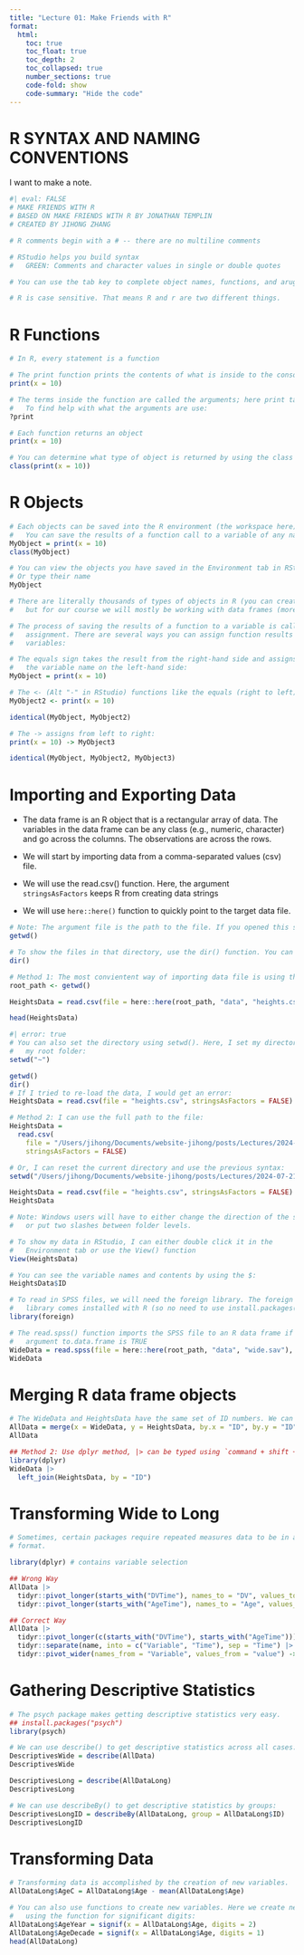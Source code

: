 ```yaml
---
title: "Lecture 01: Make Friends with R"
format: 
  html:
    toc: true
    toc_float: true
    toc_depth: 2
    toc_collapsed: true
    number_sections: true
    code-fold: show
    code-summary: "Hide the code"
---
```


# R SYNTAX AND NAMING CONVENTIONS

I want to make a note.

```r
#| eval: FALSE
# MAKE FRIENDS WITH R
# BASED ON MAKE FRIENDS WITH R BY JONATHAN TEMPLIN
# CREATED BY JIHONG ZHANG

# R comments begin with a # -- there are no multiline comments

# RStudio helps you build syntax
#   GREEN: Comments and character values in single or double quotes

# You can use the tab key to complete object names, functions, and arugments

# R is case sensitive. That means R and r are two different things.
```

# R Functions

```r
# In R, every statement is a function

# The print function prints the contents of what is inside to the console
print(x = 10)

# The terms inside the function are called the arguments; here print takes x
#   To find help with what the arguments are use:
?print

# Each function returns an object
print(x = 10)

# You can determine what type of object is returned by using the class function
class(print(x = 10))
```

# R Objects

```r
# Each objects can be saved into the R environment (the workspace here)
#   You can save the results of a function call to a variable of any name
MyObject = print(x = 10)
class(MyObject)

# You can view the objects you have saved in the Environment tab in RStudio
# Or type their name
MyObject

# There are literally thousands of types of objects in R (you can create them),
#   but for our course we will mostly be working with data frames (more later)

# The process of saving the results of a function to a variable is called 
#   assignment. There are several ways you can assign function results to 
#   variables:

# The equals sign takes the result from the right-hand side and assigns it to
#   the variable name on the left-hand side:
MyObject = print(x = 10)

# The <- (Alt "-" in RStudio) functions like the equals (right to left)
MyObject2 <- print(x = 10)

identical(MyObject, MyObject2)

# The -> assigns from left to right:
print(x = 10) -> MyObject3

identical(MyObject, MyObject2, MyObject3)
```

# Importing and Exporting Data

-   The data frame is an R object that is a rectangular array of data. The variables in the data frame can be any class (e.g., numeric, character) and go across the columns. The observations are across the rows.

-   We will start by importing data from a comma-separated values (csv) file.

-   We will use the read.csv() function. Here, the argument `stringsAsFactors` keeps R from creating data strings

-   We will use `here::here()` function to quickly point to the target data file.

```r
# Note: The argument file is the path to the file. If you opened this script directly in RStudio, then the current directory is the directory that contains the script. If the data file is in that directory, you can omit the full path. To find the current directory used in the environment, use the getwd() function. 
getwd()

# To show the files in that directory, use the dir() function. You can see if the file you are opening is or is not in the current directory.
dir()

# Method 1: The most convientent way of importing data file is using the here package
root_path <- getwd()

HeightsData = read.csv(file = here::here(root_path, "data", "heights.csv"), stringsAsFactors = FALSE)

head(HeightsData)
```

```r
#| error: true
# You can also set the directory using setwd(). Here, I set my directory to 
#   my root folder:
setwd("~")

getwd()
dir()
# If I tried to re-load the data, I would get an error:
HeightsData = read.csv(file = "heights.csv", stringsAsFactors = FALSE)
```

```r
# Method 2: I can use the full path to the file:
HeightsData = 
  read.csv(
    file = "/Users/jihong/Documents/website-jihong/posts/Lectures/2024-07-21-applied-multivariate-statistics-esrm64503/Lecture01/data/heights.csv", 
    stringsAsFactors = FALSE)

# Or, I can reset the current directory and use the previous syntax:
setwd("/Users/jihong/Documents/website-jihong/posts/Lectures/2024-07-21-applied-multivariate-statistics-esrm64503/Lecture01/data/")

HeightsData = read.csv(file = "heights.csv", stringsAsFactors = FALSE)
HeightsData
```

```r
# Note: Windows users will have to either change the direction of the slash
#   or put two slashes between folder levels.

# To show my data in RStudio, I can either double click it in the 
#   Environment tab or use the View() function
View(HeightsData)

# You can see the variable names and contents by using the $:
HeightsData$ID

# To read in SPSS files, we will need the foreign library. The foreign
#   library comes installed with R (so no need to use install.packages()).
library(foreign)

# The read.spss() function imports the SPSS file to an R data frame if the 
#   argument to.data.frame is TRUE
WideData = read.spss(file = here::here(root_path, "data", "wide.sav"), to.data.frame = TRUE)
WideData
```

# Merging R data frame objects

```r
# The WideData and HeightsData have the same set of ID numbers. We can use the merge() function to merge them into a single data frame. Here, x is the name of the left-side data frame and y is the name of the right-side data frame. The arguments by.x and by.y are the name of the variable(s) by which we will merge:
AllData = merge(x = WideData, y = HeightsData, by.x = "ID", by.y = "ID")
AllData

## Method 2: Use dplyr method, |> can be typed using `command + shift + M`
library(dplyr)
WideData |> 
  left_join(HeightsData, by = "ID")
```

# Transforming Wide to Long
```r
# Sometimes, certain packages require repeated measures data to be in a long
# format. 

library(dplyr) # contains variable selection 

## Wrong Way
AllData |> 
  tidyr::pivot_longer(starts_with("DVTime"), names_to = "DV", values_to = "DV_Value") |> 
  tidyr::pivot_longer(starts_with("AgeTime"), names_to = "Age", values_to = "Age_Value") 

## Correct Way
AllData |> 
  tidyr::pivot_longer(c(starts_with("DVTime"), starts_with("AgeTime"))) |> 
  tidyr::separate(name, into = c("Variable", "Time"), sep = "Time") |> 
  tidyr::pivot_wider(names_from = "Variable", values_from = "value") -> AllDataLong
```

# Gathering Descriptive Statistics
```r
# The psych package makes getting descriptive statistics very easy.
## install.packages("psych")
library(psych)

# We can use describe() to get descriptive statistics across all cases:
DescriptivesWide = describe(AllData)
DescriptivesWide

DescriptivesLong = describe(AllDataLong)
DescriptivesLong

# We can use describeBy() to get descriptive statistics by groups:
DescriptivesLongID = describeBy(AllDataLong, group = AllDataLong$ID)
DescriptivesLongID
```

# Transforming Data
```r
# Transforming data is accomplished by the creation of new variables. 
AllDataLong$AgeC = AllDataLong$Age - mean(AllDataLong$Age)

# You can also use functions to create new variables. Here we create new terms
#   using the function for significant digits:
AllDataLong$AgeYear = signif(x = AllDataLong$Age, digits = 2)
AllDataLong$AgeDecade = signif(x = AllDataLong$Age, digits = 1)
head(AllDataLong)
```
